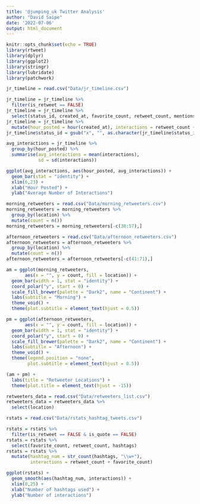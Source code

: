 ```yaml
---
title: '@jumping_uk Twitter Analysis'
author: "David Saipe"
date: '2022-07-06'
output: html_document
---
```


```r
knitr::opts_chunk$set(echo = TRUE)
library(rtweet)
library(dplyr)
library(ggplot2)
library(stringr)
library(lubridate)
library(patchwork)
```

```r
jr_timeline = read.csv("Data/jr_timeline.csv")

jr_timeline = jr_timeline %>%
  filter(is_retweet == FALSE)
jr_timeline = jr_timeline %>%
  select(status_id, created_at, favorite_count, retweet_count, mentions_screen_name, urls_url, hashtags, media_type)
jr_timeline = jr_timeline %>%
  mutate(hour_posted = hour(created_at), interactions = retweet_count + favorite_count)
jr_timeline$status_id = gsub("x", "", as.character(jr_timeline$status_id))
```

```r
avg_interactions = jr_timeline %>%
  group_by(hour_posted) %>%
  summarise(avg_interactions = mean(interactions),
            sd = sd(interactions))

ggplot(avg_interactions, aes(hour_posted, avg_interactions)) +
  geom_bar(stat = "identity") +
  xlim(6,23) +
  xlab("Hour Posted") + 
  ylab("Average Number of Interactions")

morning_retweeters = read.csv("Data/morning_retweeters.csv")
morning_retweeters = morning_retweeters %>%
  group_by(location) %>%
  mutate(count = n())
morning_retweeters = morning_retweeters[-c(38:57),]

afternoon_retweeters = read.csv("Data/afternoon_retweeters.csv")
afternoon_retweeters = afternoon_retweeters %>%
  group_by(location) %>%
  mutate(count = n())
afternoon_retweeters = afternoon_retweeters[-c(41:71),]

am = ggplot(morning_retweeters, 
       aes(x = "", y = count, fill = location)) +
  geom_bar(width = 1, stat = "identity") + 
  coord_polar("y", start = 0) +
  scale_fill_brewer(palette = "Dark2", name = "Continent") +
  labs(subtitle = "Morning") +
  theme_void() +
  theme(plot.subtitle = element_text(hjust = 0.5))

pm = ggplot(afternoon_retweeters, 
       aes(x = "", y = count, fill = location)) +
  geom_bar(width = 1, stat = "identity") + 
  coord_polar("y", start = 0) +
  scale_fill_brewer(palette = "Dark2", name = "Continent") +
  labs(subtitle = "Afternoon") +
  theme_void() +
  theme(legend.position = "none",
        plot.subtitle = element_text(hjust = 0.5)) 

(am + pm) +
  labs(title = "Retweeter Locations") +
  theme(plot.title = element_text(hjust = -15))


```

```r
retweeters_data = read.csv("Data/retweeters_list.csv")
retweeters_data = retweeters_data %>%
  select(location)
```

```r
rstats = read.csv("Data/rstats_hashtag_tweets.csv")

rstats = rstats %>%
  filter(is_retweet == FALSE & is_quote == FALSE)
rstats = rstats %>%
  select(favorite_count, retweet_count, hashtags)
rstats = rstats %>%
  mutate(hashtag_num = str_count(hashtags, "\\w+"),
         interactions = retweet_count + favorite_count)

ggplot(rstats) +
  geom_smooth(aes(hashtag_num, interactions)) +
  xlim(0,25) +
  xlab("Number of hashtags used") + 
  ylab("Number of interactions")
  
```








